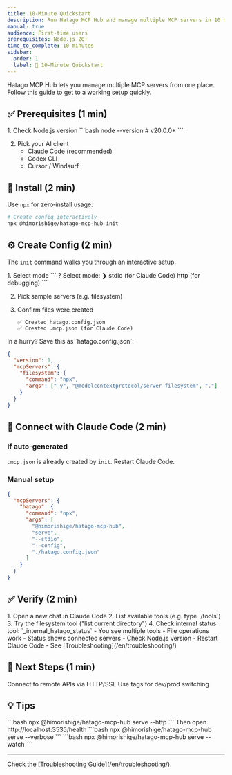 ```yaml
---
title: 10‑Minute Quickstart
description: Run Hatago MCP Hub and manage multiple MCP servers in 10 minutes
manual: true
audience: First‑time users
prerequisites: Node.js 20+
time_to_complete: 10 minutes
sidebar:
  order: 1
  label: 🚀 10‑Minute Quickstart
---
```



Hatago MCP Hub lets you manage multiple MCP servers from one place. Follow this guide to get to a working setup quickly.

## ✅ Prerequisites (1 min)

<Steps>
1. Check Node.js version
   ```bash
   node --version  # v20.0.0+
   ```

2. Pick your AI client
   - Claude Code (recommended)
   - Codex CLI
   - Cursor / Windsurf
</Steps>

## 🚀 Install (2 min)

Use `npx` for zero‑install usage:

```bash
# Create config interactively
npx @himorishige/hatago-mcp-hub init
```

## ⚙️ Create Config (2 min)

The `init` command walks you through an interactive setup.

<Steps>
1. Select mode
   ```
   ? Select mode:
   ❯ stdio (for Claude Code)
     http (for debugging)
   ```

2. Pick sample servers (e.g. filesystem)

3. Confirm files were created
   ```
   ✅ Created hatago.config.json
   ✅ Created .mcp.json (for Claude Code)
   ```
</Steps>

<Aside type="tip" title="Minimal config">
In a hurry? Save this as `hatago.config.json`:

```json
{
  "version": 1,
  "mcpServers": {
    "filesystem": {
      "command": "npx",
      "args": ["-y", "@modelcontextprotocol/server-filesystem", "."]
    }
  }
}
```
</Aside>

## 🔌 Connect with Claude Code (2 min)

### If auto‑generated
`.mcp.json` is already created by `init`. Restart Claude Code.

### Manual setup

```json
{
  "mcpServers": {
    "hatago": {
      "command": "npx",
      "args": [
        "@himorishige/hatago-mcp-hub",
        "serve",
        "--stdio",
        "--config",
        "./hatago.config.json"
      ]
    }
  }
}
```

## ✅ Verify (2 min)

<Steps>
1. Open a new chat in Claude Code
2. List available tools (e.g. type `/tools`)
3. Try the filesystem tool ("list current directory")
4. Check internal status tool: `_internal_hatago_status`
</Steps>

<CardGrid>
  <Card title="Looks good when" icon="check">
    - You see multiple tools
    - File operations work
    - Status shows connected servers
  </Card>
  <Card title="If it fails" icon="warning">
    - Check Node.js version
    - Restart Claude Code
    - See [Troubleshooting](/en/troubleshooting/)
  </Card>
</CardGrid>

## 🎉 Next Steps (1 min)

<CardGrid stagger>
  <Card title="Add GitHub" icon="github" href="/en/how-to/remote-servers/">
    Connect to remote APIs via HTTP/SSE
  </Card>
  <Card title="Split by environment" icon="setting" href="/en/how-to/tag-filtering/">
    Use tags for dev/prod switching
  </Card>
</CardGrid>

## 💡 Tips

<Tabs>
  <TabItem label="Debug in HTTP mode">
    ```bash
    npx @himorishige/hatago-mcp-hub serve --http
    ```
    Then open http://localhost:3535/health
  </TabItem>
  <TabItem label="Verbose logs">
    ```bash
    npx @himorishige/hatago-mcp-hub serve --verbose
    ```
  </TabItem>
  <TabItem label="Hot reload">
    ```bash
    npx @himorishige/hatago-mcp-hub serve --watch
    ```
  </TabItem>
</Tabs>

---

<Aside type="tip" title="Stuck?">
  Check the [Troubleshooting Guide](/en/troubleshooting/).
</Aside>

